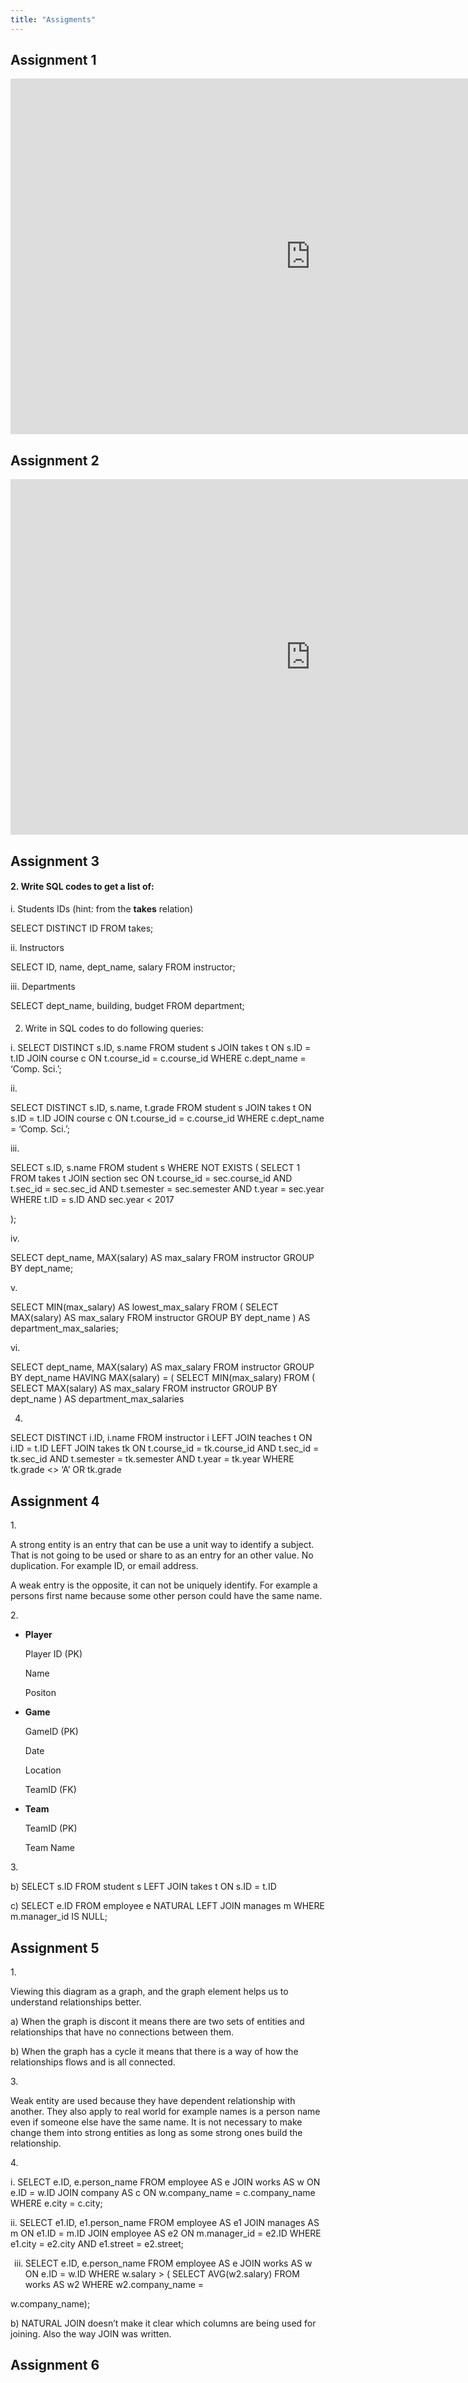 ```yaml
---
title: "Assigments"
---
```


## Assignment 1

<iframe src="https://docs.google.com/presentation/d/e/2PACX-1vR6ZxRZizo6AtTs_4ln7472DOEXbLdQ2oP12-tEqI1c6256Sb13wGNYim-GrHgZUxuBWVSynlzFAvQI/embed?start=false&amp;loop=false&amp;delayms=3000" frameborder="0" width="960" height="569" allowfullscreen="true" mozallowfullscreen="true" webkitallowfullscreen="true">

</iframe>

## Assignment 2

<iframe src="https://docs.google.com/presentation/d/e/2PACX-1vQU0QN_mcruQqvjpqUB4HubFYaqgPyVSsevJTg1YmM1E1E_Ujhy_0k2oLn-2_FMIFG9h37hfIjpOyVG/embed?start=false&amp;loop=false&amp;delayms=3000" frameborder="0" width="960" height="569" allowfullscreen="true" mozallowfullscreen="true" webkitallowfullscreen="true">

</iframe>

## Assignment 3

#### 2. Write SQL codes to get a list of:

i\. Students IDs (hint: from the **takes** relation)

SELECT DISTINCT ID FROM takes;

ii\. Instructors

SELECT ID, name, dept_name, salary FROM instructor;

iii\. Departments

SELECT dept_name, building, budget FROM department;

#### 

2.  Write in SQL codes to do following queries:

i\. SELECT DISTINCT s.ID, s.name FROM student s JOIN takes t ON s.ID = t.ID JOIN course c ON t.course_id = c.course_id WHERE c.dept_name = 'Comp. Sci.';

ii\.

SELECT DISTINCT s.ID, s.name, t.grade FROM student s JOIN takes t ON s.ID = t.ID JOIN course c ON t.course_id = c.course_id WHERE c.dept_name = 'Comp. Sci.';

iii\.

SELECT s.ID, s.name FROM student s WHERE NOT EXISTS ( SELECT 1 FROM takes t JOIN section sec ON t.course_id = sec.course_id AND t.sec_id = sec.sec_id AND t.semester = sec.semester AND t.year = sec.year WHERE t.ID = s.ID AND sec.year \< 2017

);

iv\.

SELECT dept_name, MAX(salary) AS max_salary FROM instructor GROUP BY dept_name;

v\.

SELECT MIN(max_salary) AS lowest_max_salary FROM ( SELECT MAX(salary) AS max_salary FROM instructor GROUP BY dept_name ) AS department_max_salaries;

vi\.

SELECT dept_name, MAX(salary) AS max_salary FROM instructor GROUP BY dept_name HAVING MAX(salary) = ( SELECT MIN(max_salary) FROM ( SELECT MAX(salary) AS max_salary FROM instructor GROUP BY dept_name ) AS department_max_salaries

4.  

SELECT DISTINCT i.ID, i.name FROM instructor i LEFT JOIN teaches t ON i.ID = t.ID LEFT JOIN takes tk ON t.course_id = tk.course_id AND t.sec_id = tk.sec_id AND t.semester = tk.semester AND t.year = tk.year WHERE tk.grade \<\> 'A' OR tk.grade

## Assignment 4

1\.

A strong entity is an entry that can be use a unit way to identify a subject. That is not going to be used or share to as an entry for an other value. No duplication. For example ID, or email address.

A weak entry is the opposite, it can not be uniquely identify. For example a persons first name because some other person could have the same name.

2\.

-   **Player**

    Player ID (PK)

    Name

    Positon

-   **Game**

    GameID (PK)

    Date

    Location

    TeamID (FK)

-   **Team**

    TeamID (PK)

    Team Name

3\.

b\) SELECT s.ID FROM student s LEFT JOIN takes t ON s.ID = t.ID

c\) SELECT e.ID FROM employee e NATURAL LEFT JOIN manages m WHERE m.manager_id IS NULL;

## Assignment 5

1\.

Viewing this diagram as a graph, and the graph element helps us to understand relationships better.

a\) When the graph is discont it means there are two sets of entities and relationships that have no connections between them.

b\) When the graph has a cycle it means that there is a way of how the relationships flows and is all connected.

3\.

Weak entity are used because they have dependent relationship with another. They also apply to real world for example names is a person name even if someone else have the same name. It is not necessary to make change them into strong entities as long as some strong ones build the relationship.

4\.

i\. SELECT e.ID, e.person_name FROM employee AS e JOIN works AS w ON e.ID = w.ID JOIN company AS c ON w.company_name = c.company_name WHERE e.city = c.city;

ii\. SELECT e1.ID, e1.person_name FROM employee AS e1 JOIN manages AS m ON e1.ID = m.ID JOIN employee AS e2 ON m.manager_id = e2.ID WHERE e1.city = e2.city AND e1.street = e2.street;

iii. SELECT e.ID, e.person_name FROM employee AS e JOIN works AS w ON e.ID = w.ID WHERE w.salary \> ( SELECT AVG(w2.salary) FROM works AS w2 WHERE w2.company_name =

w.company_name);

b\) NATURAL JOIN doesn't make it clear which columns are being used for joining. Also the way JOIN was written.

## Assignment 6
